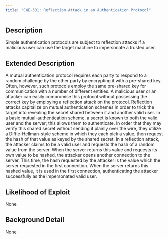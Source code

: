 ```yaml
---
title: "CWE-301: Reflection Attack in an Authentication Protocol"
---
```


## Description
Simple authentication protocols are subject to reflection attacks if a malicious user can use the target machine to impersonate a trusted user.

## Extended Description

A mutual authentication protocol requires each party to respond to a random challenge by the other party by encrypting it with a pre-shared key. Often, however, such protocols employ the same pre-shared key for communication with a number of different entities. A malicious user or an attacker can easily compromise this protocol without possessing the correct key by employing a reflection attack on the protocol.
Reflection attacks capitalize on mutual authentication schemes in order to trick the target into revealing the secret shared between it and another valid user. In a basic mutual-authentication scheme, a secret is known to both the valid user and the server; this allows them to authenticate. In order that they may verify this shared secret without sending it plainly over the wire, they utilize a Diffie-Hellman-style scheme in which they each pick a value, then request the hash of that value as keyed by the shared secret. In a reflection attack, the attacker claims to be a valid user and requests the hash of a random value from the server. When the server returns this value and requests its own value to be hashed, the attacker opens another connection to the server. This time, the hash requested by the attacker is the value which the server requested in the first connection. When the server returns this hashed value, it is used in the first connection, authenticating the attacker successfully as the impersonated valid user.


## Likelihood of Exploit
None

## Background Detail
None
        